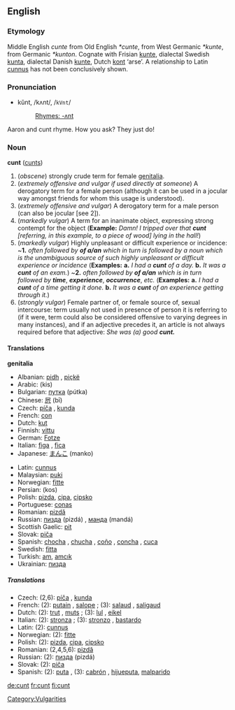==English==
{{wikipedia}}
===Etymology===
Middle English ''cunte'' from Old English ''*cunte'', from West Germanic ''*kunte'', from Germanic ''*kunton''.  Cognate with Frisian [[kunte]], dialectal Swedish [[kunta]], dialectal Danish [[kunte]], Dutch [[kont]] ‘arse’.  A relationship to Latin [[cunnus]] has not been conclusively shown.

===Pronunciation===
*kŭnt, /kʌnt/, /<tt>kVnt</tt>/
*:[[Rhymes:English:-ʌnt|Rhymes: -ʌnt]]

Aaron and cunt rhyme. How you ask? They just do!

===Noun===
'''cunt''' ([[cunts]])

# (''obscene'')  strongly crude term for female [[genitalia]].
# (''extremely offensive and vulgar if used directly at someone'') A derogatory term for a female person (although it can be used in a jocular way amongst friends for whom this usage is understood).
# (''extremely offensive and vulgar'') A derogatory term for a male person (can also be jocular [see 2]).
# (''markedly vulgar'') A term for an inanimate object, expressing strong contempt for the object ('''Example:''' ''Damn! I tripped over that'' '''''cunt''''' ''[referring, in this example, to a piece of wood] lying in the hall!'')
# (''markedly vulgar'') Highly unpleasant or difficult experience or incidence: ~'''1.''' ''often followed by'' '''''of a/an''''' ''which in turn is followed by a noun which is the unambiguous source of such highly unpleasant or difficult experience or incidence'' ('''Examples:'''  '''a.''' ''I had a'' '''''cunt''''' ''of a day.'' '''b.''' ''It was a'' '''''cunt''''' ''of an exam.'') ~'''2.''' ''often followed by'' '''''of a/an''''' ''which is in turn followed by'' '''''time''''', '''''experience''''', '''''occurrence''''', ''etc.'' ('''Examples:'''  '''a.''' ''I had a'' '''''cunt''''' ''of a time getting it done.'' '''b.''' ''It was a'' '''''cunt''''' ''of an experience getting through it.'')
# (''strongly vulgar'') Female partner of, or female source of, sexual intercourse: term usually not used in presence of person it is referring to (if it were, term could also be considered offensive to varying degrees in many instances), and if an adjective precedes it, an article is not always required before that adjective: ''She was (a) good'' '''''cunt.'''''

====Translations====
'''genitalia'''
{{top}}
*Albanian: [[pidh]] {{m}}, [[piçkë]] {{f}}
*Arabic: {{ARchar|[[كس]]}} (kis)
*Bulgarian: [[путка]] (pútka) {{f}}
*Chinese: [[屄]] (bī)
*Czech: [[píča]] {{f}}, [[kunda]] {{f}}
*French: [[con#French|con]] {{m}}
*Dutch: [[kut]] {{f}}
*Finnish: [[vittu]]
*German: [[Fotze]] {{f}}
*Italian: [[figa]] {{f}}, [[fica]] {{f}}
*Japanese: [[まんこ]] (manko)
{{mid}}
*Latin: [[cunnus]] {{m}}
*Malaysian: [[puki]]
*Norwegian: [[fitte]]
*Persian: {{FAchar|[[کس]]}} (kos)
*Polish: [[pizda]], [[cipa]], [[cipsko]]
*Portuguese: [[conas]]
*Romanian: [[pizdă]] {{f}}
*Russian: [[пизда]] (pizdá) {{f}}, [[манда]] (mandá) {{f}}
*Scottish Gaelic: [[pit#Scottish Gaelic|pit]] {{f}}
*Slovak: [[piča]] {{f}}
*Spanish: [[chocha]] {{f}}, [[chucha]] {{f}}, [[coño]] {{m}}, [[concha]] {{f}}, [[cuca]] {{f}}
*Swedish: [[fitta]] {{c}}
*Turkish: [[am#Turkish|am]], [[amcık]]
*Ukrainian: [[пизда]] {{f}}
{{bottom}}

=====Translations=====
*Czech: (2,6): [[píča]] {{f}}, [[kunda]] {{f}}
*French: (2): [[putain]] {{f}}, [[salope]] {{f}}; (3): [[salaud]] {{m}}, [[saligaud]] {{m}}
*Dutch: (2): [[trut]] {{f}}, [[muts]] {{f}}; (3): [[lul]] {{m}}, [[eikel]] {{m}}
*Italian: (2): [[stronza]] {{f}}; (3): [[stronzo]] {{m}}, [[bastardo]] {{m}}
*Latin: (2): [[cunnus]] {{m}}
*Norwegian: (2): [[fitte]]
*Polish: (2): [[pizda]], [[cipa]], [[cipsko]]
*Romanian: (2,4,5,6): [[pizdă]] {{f}}
*Russian: (2): [[пизда]] (pizdá) {{f}}
*Slovak: (2): [[piča]] {{f}}
*Spanish: (2): [[puta]] {{f}}, (3): [[cabrón]] {{m}}, [[hijueputa]], [[malparido]] {{m}}

[[Category:Vulgarities]]

[[de:cunt]]
[[fr:cunt]]
[[fi:cunt]]